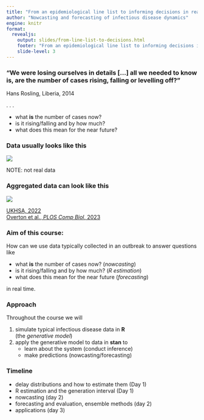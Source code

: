 ```yaml
---
title: "From an epidemiological line list to informing decisions in real-time"
author: "Nowcasting and forecasting of infectious disease dynamics"
engine: knitr
format:
  revealjs:
    output: slides/from-line-list-to-decisions.html
    footer: "From an epidemiological line list to informing decisions in real-time"
    slide-level: 3
---
```


### "We were losing ourselves in details [...] all we needed to know is, are the number of cases rising, falling or levelling off?"

Hans Rosling, Liberia, 2014

. . .

- what **is** the number of cases now?
- is it rising/falling and by how much?
- what does this mean for the near future?

### Data usually looks like this {.smallest}

![](figures/linelist.png)

NOTE: not real data

### Aggregated data can look like this

![](figures/monkeypox_delayed.png)

[UKHSA, 2022](https://www.gov.uk/government/publications/monkeypox-outbreak-technical-briefings/investigation-into-monkeypox-outbreak-in-england-technical-briefing-1) <br>
[Overton et al., *PLOS Comp Biol*, 2023](https://doi.org/10.1371/journal.pcbi.1011463)

### Aim of this course:

How can we use data typically collected in an outbreak to answer questions like

- what **is** the number of cases now? (*nowcasting*)
- is it rising/falling and by how much? (*R estimation*)
- what does this mean for the near future (*forecasting*)

in real time.

### Approach

Throughout the course we will

1. simulate typical infectious disease data in **R** <br>
(the *generative model*)
2. apply the generative model to data in **stan** to 
   - learn about the system (conduct inference)
   - make predictions (nowcasting/forecasting)

### Timeline

::: {.incremental}
- delay distributions and how to estimate them (Day 1)
- R estimation and the generation interval (Day 1)
- nowcasting (day 2)
- forecasting and evaluation, ensemble methods (day 2)
- applications (day 3)
:::



